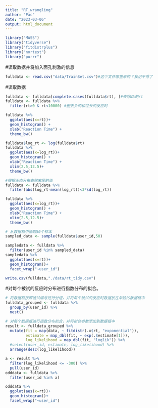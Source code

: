```yaml
---
title: "RT_wrangling"
author: "Pac"
date: "2023-03-06"
output: html_document
---
```


```r
library("MASS")
library("tidyverse")
library("fitdistrplus")
library("nortest")
library("purrr")
```

#读取数据并将加入面孔刺激的信息
```r
fulldata <- read.csv("data/TrainSet.csv")#这个文件哪里来的？我记不得了

```

#读取数据
```r
fulldata <- fulldata[complete.cases(fulldata$rt), ]#去除NA的rt
fulldata <- fulldata %>% 
  filter(rt>0 & rt<10000) #删去负的和过长的反应时
```

```r
fulldata %>% 
  ggplot(aes(x=rt))+
  geom_histogram() +
  xlab("Reaction Time") +
  theme_bw()
```

```r
fulldata$log_rt <- log(fulldata$rt)
fulldata %>% 
  ggplot(aes(x=log_rt))+
  geom_histogram() +
  xlab("Reaction Time") +
  xlim(2.5,12.5)+
  theme_bw()
```

```r
#根据正态分布去除末尾的值
fulldata <- fulldata %>% 
  filter(abs(log_rt-mean(log_rt))<3*sd(log_rt))

fulldata %>% 
  ggplot(aes(x=log_rt))+
  geom_histogram() +
  xlab("Reaction Time") +
  xlim(2.5,12.5)+
  theme_bw()
```

```r
# 从数据框中抽取50个样本
sampled_data <- sample(fulldata$user_id,50)

sampledata <- fulldata %>% 
  filter(user_id %in% sampled_data)
sampledata %>% 
  ggplot(aes(x=rt))+
  geom_histogram()+
  facet_wrap("~user_id")
```

```r
write.csv(fulldata,"./data/rt_tidy.csv")
```

#对每个被试的反应时分布进行指数分布的拟合。
```r
# 将数据框按照被试编号进行分组，并将每个被试的反应时数据放在单独的数据框中
fulldata_grouped <- fulldata %>% 
  group_by(user_id) %>% 
  nest()

# 对每个数据框进行指数分布拟合，并将拟合参数添加到数据框中
result <- fulldata_grouped %>%
  mutate(fit = map(data, ~ fitdistr(.x$rt, "exponential")), 
         estimate = map_dbl(fit, ~ exp(.$estimate[1])), 
         log_likelihood = map_dbl(fit, "loglik")) %>%
  #select(user_id, estimate, log_likelihood) %>%
  arrange(desc(log_likelihood))
```

```r
a <- result %>% 
  filter(log_likelihood <= -300) %>% 
  pull(user_id)
odddata <- fulldata %>% 
  filter(user_id %in% a)

odddata %>% 
  ggplot(aes(x=rt))+
  geom_histogram()+
  facet_wrap("~user_id")
```